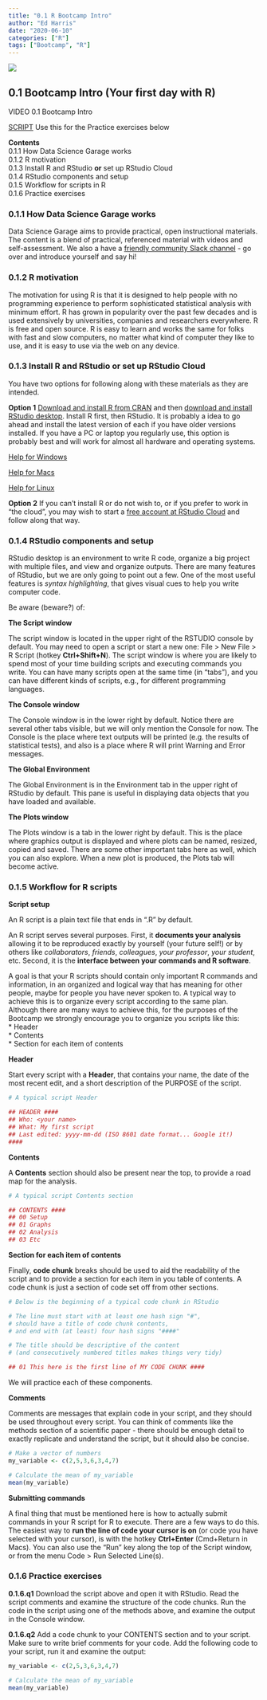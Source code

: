 ```yaml
---
title: "0.1 R Bootcamp Intro"
author: "Ed Harris"
date: "2020-06-10"
categories: ["R"]
tags: ["Bootcamp", "R"]
--- 
```


![ ](/img/pop-fisher-sm.png)  

## 0.1 Bootcamp Intro (Your first day with R)  

VIDEO 0.1 Bootcamp Intro  

[SCRIPT](/scripts/script-0.1.5.R) Use this for the Practice exercises below  


**Contents**  
0.1.1 How Data Science Garage works  
0.1.2 R motivation  
0.1.3 Install R and RStudio **or** set up RStudio Cloud  
0.1.4 RStudio components and setup  
0.1.5 Workflow for scripts in R  
0.1.6 Practice exercises
  
### 0.1.1 How Data Science Garage works 
  
Data Science Garage aims to provide practical, open instructional materials.  The content is a blend of practical, referenced material with videos and self-assessment.  We also a have a [friendly community Slack channel](https://join.slack.com/t/hadatascience/shared_invite/zt-ekigo1t3-0ADgafsF6zTDwJ9SxIws9w) - go over and introduce yourself and say hi!  
  
### 0.1.2 R motivation 
  
The motivation for using R is that it is designed to help people with no programming experience to perform sophisticated statistical analysis with minimum effort.  R has grown in popularity over the past few decades and is used extensively by universities, companies and researchers everywhere.  R is free and open source.  R is easy to learn and works the same for folks with fast and slow computers, no matter what kind of computer they like to use, and it is easy to use via the web on any device.  
  
### 0.1.3 Install R and RStudio **or** set up RStudio Cloud 
  
You have two options for following along with these materials as they are intended.  

**Option 1** [Download and install R from CRAN](https://cloud.r-project.org/) and then [download and install RStudio desktop](https://rstudio.com/products/rstudio/download/#download).  Install R first, then RStudio.  It is probably a idea to go ahead and install the latest version of each if you have older versions installed.  If you have a PC or laptop you regularly use, this option is probably best and will work for almost all hardware and operating systems.  
  
[Help for Windows](https://www.google.com/search?q=how+do+I+install+R+for+mac&oq=how+do+I+install+R+for+windows)  

[Help for Macs](https://www.google.com/search?q=how+do+I+install+R+for+mac&oq=how+do+I+install+R+for+mac)  

[Help for Linux](https://www.google.com/search?q=how+do+I+install+R+for+linux&oq=how+do+I+install+R+for+linux)  

**Option 2** If you can't install R or do not wish to, or if you prefer to work in "the cloud", you may wish to start a [free account at RStudio Cloud](https://rstudio.cloud) and follow along that way.  
  
### 0.1.4 RStudio components and setup 

RStudio desktop is an environment to write R code, organize a big project with multiple files, and view and organize outputs.  There are many features of RStudio, but we are only going to point out a few.  One of the most useful features is *syntax highlighting*, that gives visual cues to help you write computer code.

Be aware (beware?) of:  
  
**The Script window**  

The script window is located in the upper right of the RSTUDIO console by default.  You may need to open a script or start a new one: File > New File > R Script (hotkey **Ctrl+Shift+N**).  The script window is where you are likely to spend most of your time building scripts and executing commands you write. You can have many scripts open at the same time (in "tabs"), and you can have different kinds of scripts, e.g., for different programming languages.
  
**The Console window**  

The Console window is in the lower right by default.  Notice there are several other tabs visible, but we will only mention the Console for now.  The Console is the place where text outputs will be printed (e.g. the results of statistical tests), and also is a place where R will print Warning and Error messages.
  
**The Global Environment**  
  
The Global Environment is in the Environment tab in the upper right of RStudio by default.  This pane is useful in displaying data objects that you have loaded and available.

**The Plots window**  
  
The Plots window is a tab in the lower right by default.  This is the place where graphics output is displayed and where plots can be named, resized, copied and saved.  There are some other important tabs here as well, which you can also explore.  When a new plot is produced, the Plots tab will become active.
  
### 0.1.5 Workflow for R scripts 
  
**Script setup**  
  
An R script is a plain text file that ends in ".R" by default.  

An R script serves several purposes.  First, it **documents your analysis** allowing it to be reproduced exactly by yourself (your future self!) or by others like *collaborators*, *friends*, *colleagues*, *your professor*, *your student*, etc.  Second, it is the **interface between your commands and R software**.  
  
A goal is that your R scripts should contain only important R commands and information, in an organized and logical way that has meaning for other people, maybe for people you have never spoken to.  A typical way to achieve this is to organize every script according to the same plan.  Although there are many ways to achieve this, for the purposes of the Bootcamp we strongly encourage you to organize you scripts like this:  
* Header  
* Contents  
* Section for each item of contents  

**Header**  

Start every script with a **Header**, that contains your name, the date of the most recent edit, and a short description of the PURPOSE of the script.  

```r
# A typical script Header

## HEADER ####
## Who: <your name>
## What: My first script
## Last edited: yyyy-mm-dd (ISO 8601 date format... Google it!)
####
```

**Contents**  

A **Contents** section should also be present near the top, to provide a road map for the analysis. 
```r
# A typical script Contents section

## CONTENTS ####
## 00 Setup
## 01 Graphs
## 02 Analysis
## 03 Etc
```

**Section for each item of contents**  

Finally, **code chunk** breaks should be used to aid the readability of the script and to provide a  section for each item in you table of contents.  A code chunk is just a section of code set off from other sections.


```r
# Below is the beginning of a typical code chunk in RStudio

# The line must start with at least one hash sign "#",
# should have a title of code chunk contents, 
# and end with (at least) four hash signs "####" 

# The title should be descriptive of the content 
# (and consecutively numbered titles makes things very tidy)

## 01 This here is the first line of MY CODE CHUNK ####
```


We will practice each of these components.

**Comments**  
  
Comments are messages that explain code in your script, and they should be used throughout every script.  You can think of comments like the methods section of a scientific paper - there should be enough detail to exactly replicate and understand the script, but it should also be concise.

```r
# Make a vector of numbers
my_variable <- c(2,5,3,6,3,4,7)

# Calculate the mean of my_variable
mean(my_variable)
``` 
  
**Submitting commands**  
  
A final thing that must be mentioned here is how to actually submit commands in your R script for R to execute. There are a few ways to do this. The easiest way to **run the line of code your cursor is on** (or code you have selected with your cursor), is with the hotkey **Ctrl+Enter** (Cmd+Return in Macs).  You can also use the "Run" key along the top of the Script window, or from the menu Code > Run Selected Line(s).  

### 0.1.6 Practice exercises 

**0.1.6.q1** Download the script above and open it with RStudio.  Read the script comments and examine the structure of the code chunks.  Run the code in the script using one of the methods above, and examine the output in the Console window.  

**0.1.6.q2** Add a code chunk to your CONTENTS section and to your script.  Make sure to write brief comments for your code.  Add the following code to your script, run it and examine the output:

```r
my_variable <- c(2,5,3,6,3,4,7)

# Calculate the mean of my_variable
mean(my_variable)
```